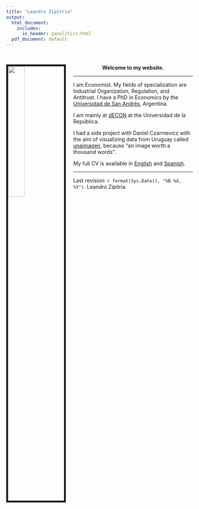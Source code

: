```yaml
---
title: "Leandro Zipitria"
output:
  html_document:
    includes:
      in_header: ganalitics.html
  pdf_document: default
---
```



\

<style type="text/css">

h1.title {
  font-size: 0px;
  text-align: center;
}

</style>

<link rel="stylesheet" href="styles.css" type="text/css">

<img src="Imagenes/Leandro1.jpeg" style="width:30%; border:5px solid; margin-right: 20px" align="left">

<center> **Welcome to my website.** </center>

***

I am Economist. My fields of specialization are Industrial Organization, Regulation, and Antitrust. I have a PhD in Economics by the [Universidad de San Andrés](https://www.udesa.edu.ar/departamento-de-economia/economia), Argentina.

I am mainly at [dECON](http://cienciassociales.edu.uy/departamentodeeconomia/leandro-zipitria-2/) at the Universidad de la República.

I had a side project with Daniel Czarnievicz with the aim of visualizing data from Uruguay called [unaimagen](https://www.unaimagen.uy/), because "an image worth a thousand words".

My full CV is available in [English](files/english_CV.pdf) and [Spanish](files/spanish_CV.pdf).


***

Last revision: `r format(Sys.Date(), "%B %d, %Y")`. Leandro Zipitría.